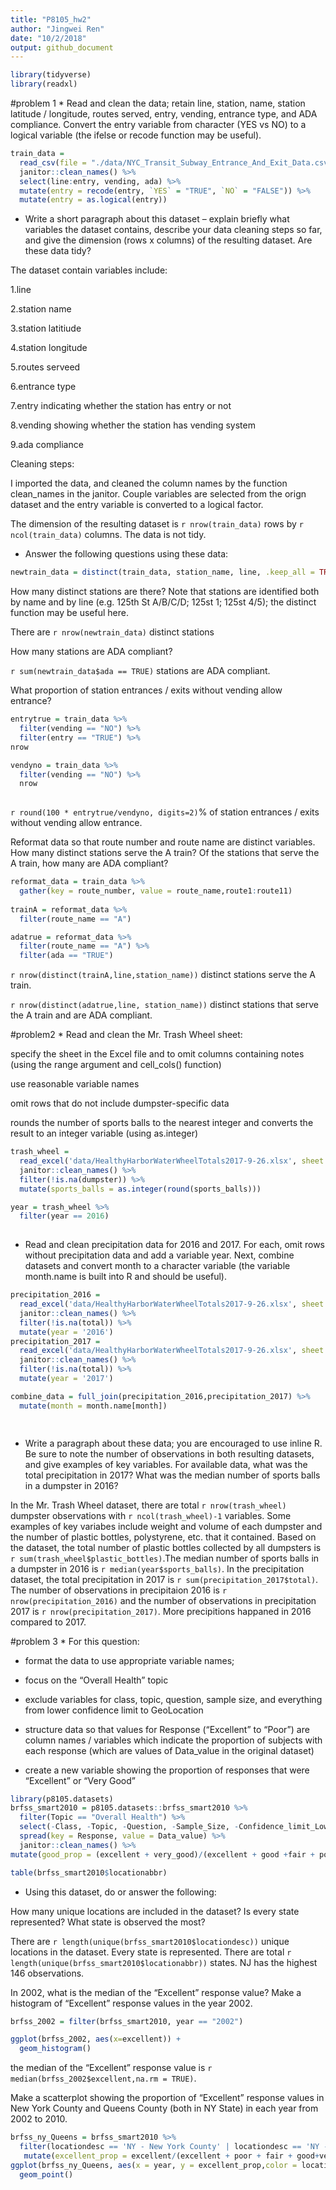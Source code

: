 ```yaml
---
title: "P8105_hw2"
author: "Jingwei Ren"
date: "10/2/2018"
output: github_document
---
```

```r
library(tidyverse)
library(readxl)
```
#problem 1
* Read and clean the data; retain line, station, name, station latitude / longitude, routes served, entry, vending, entrance type, and ADA compliance. Convert the entry variable from character (YES vs NO) to a logical variable (the ifelse or recode function may be useful).
```r
train_data = 
  read_csv(file = "./data/NYC_Transit_Subway_Entrance_And_Exit_Data.csv") %>%
  janitor::clean_names() %>%
  select(line:entry, vending, ada) %>% 
  mutate(entry = recode(entry, `YES` = "TRUE", `NO` = "FALSE")) %>%
  mutate(entry = as.logical(entry))

```


* Write a short paragraph about this dataset – explain briefly what variables the dataset contains, describe your data cleaning steps so far, and give the dimension (rows x columns) of the resulting dataset. Are these data tidy?

The dataset contain variables include:

1.line

2.station name

3.station latitiude

4.station longitude

5.routes serveed

6.entrance type

7.entry indicating whether the station has entry or not

8.vending showing whether the station has vending system

9.ada compliance

Cleaning steps:

I imported the data, and cleaned the column names by the function clean_names in the janitor. Couple variables are selected from the orign dataset and the entry variable is converted to a logical factor. 

The dimension of the resulting dataset is `r nrow(train_data)` rows by `r ncol(train_data)` columns.
The data is not tidy.


* Answer the following questions using these data:

```r
newtrain_data = distinct(train_data, station_name, line, .keep_all = TRUE)
```

How many distinct stations are there? Note that stations are identified both by name and by line (e.g. 125th St A/B/C/D; 125st 1; 125st 4/5); the distinct function may be useful here.

There are `r nrow(newtrain_data)` distinct stations

How many stations are ADA compliant?

 `r sum(newtrain_data$ada == TRUE)` stations are ADA compliant.

What proportion of station entrances / exits without vending allow entrance?

```r
entrytrue = train_data %>%  
  filter(vending == "NO") %>% 
  filter(entry == "TRUE") %>%
nrow

vendyno = train_data %>%  
  filter(vending == "NO") %>%
  nrow
  

```

`r round(100 * entrytrue/vendyno, digits=2)`% of station entrances / exits without vending allow entrance.

Reformat data so that route number and route name are distinct variables. How many distinct stations serve the A train? Of the stations that serve the A train, how many are ADA compliant?

```r
reformat_data = train_data %>%
  gather(key = route_number, value = route_name,route1:route11) 
  
trainA = reformat_data %>%
  filter(route_name == "A")

adatrue = reformat_data %>%
  filter(route_name == "A") %>%
  filter(ada == "TRUE")
```

`r nrow(distinct(trainA,line,station_name))` distinct stations serve the A train.

`r nrow(distinct(adatrue,line, station_name))` distinct stations that serve the A train and are ADA compliant.

#problem2
* Read and clean the Mr. Trash Wheel sheet:

specify the sheet in the Excel file and to omit columns containing notes (using the range argument and cell_cols() function)

use reasonable variable names

omit rows that do not include dumpster-specific data

rounds the number of sports balls to the nearest integer and converts the result to an integer variable (using  as.integer)
```r
trash_wheel = 
  read_excel('data/HealthyHarborWaterWheelTotals2017-9-26.xlsx', sheet = "Mr. Trash Wheel", range = cell_cols("A:N")) %>% 
  janitor::clean_names() %>% 
  filter(!is.na(dumpster)) %>% 
  mutate(sports_balls = as.integer(round(sports_balls)))

year = trash_wheel %>% 
  filter(year == 2016)
  
```

* Read and clean precipitation data for 2016 and 2017. For each, omit rows without precipitation data and add a variable year. Next, combine datasets and convert month to a character variable (the variable month.name is built into R and should be useful).


```r
precipitation_2016 = 
  read_excel('data/HealthyHarborWaterWheelTotals2017-9-26.xlsx', sheet = '2016 Precipitation', range = 'A2:B14') %>% 
  janitor::clean_names() %>% 
  filter(!is.na(total)) %>% 
  mutate(year = '2016')
precipitation_2017 = 
  read_excel('data/HealthyHarborWaterWheelTotals2017-9-26.xlsx', sheet = '2017 Precipitation', range = 'A2:B14') %>% 
  janitor::clean_names() %>% 
  filter(!is.na(total)) %>% 
  mutate(year = '2017')

combine_data = full_join(precipitation_2016,precipitation_2017) %>%
  mutate(month = month.name[month])

 
```


* Write a paragraph about these data; you are encouraged to use inline R. Be sure to note the number of observations in both resulting datasets, and give examples of key variables. For available data, what was the total precipitation in 2017? What was the median number of sports balls in a dumpster in 2016?

In the Mr. Trash Wheel dataset, there are total `r nrow(trash_wheel)` dumpster observations with `r ncol(trash_wheel)-1` variables. Some examples of key variabes include weight and volume of each dumpster and the number of plastic bottles, polystyrene, etc. that it contained. Based on the dataset, the total number of plastic bottles collected by all dumpsters is `r sum(trash_wheel$plastic_bottles)`.The median number of sports balls in a dumpster in 2016 is `r median(year$sports_balls)`. In the precipitation dataset, the total precipitation in 2017 is `r sum(precipitation_2017$total)`. The number of observations in precipitaion 2016 is `r nrow(precipitation_2016)` and the number of observations in precipitation 2017 is `r nrow(precipitation_2017)`. More precipitions happaned in 2016 compared to 2017.

#problem 3
* For this question:

* format the data to use appropriate variable names;

* focus on the “Overall Health” topic

* exclude variables for class, topic, question, sample size, and everything from lower confidence limit to GeoLocation

* structure data so that values for Response (“Excellent” to “Poor”) are column names / variables which indicate the proportion of subjects with each response (which are values of Data_value in the original dataset)

* create a new variable showing the proportion of responses that were “Excellent” or “Very Good”
```r
library(p8105.datasets)
brfss_smart2010 = p8105.datasets::brfss_smart2010 %>%
  filter(Topic == "Overall Health") %>%
  select(-Class, -Topic, -Question, -Sample_Size, -Confidence_limit_Low:-GeoLocation) %>%
  spread(key = Response, value = Data_value) %>%
  janitor::clean_names() %>%
mutate(good_prop = (excellent + very_good)/(excellent + good +fair + poor+very_good))

table(brfss_smart2010$locationabbr)

```

* Using this dataset, do or answer the following:

How many unique locations are included in the dataset? Is every state represented? What state is observed the most?

There are `r length(unique(brfss_smart2010$locationdesc))` unique locations in the dataset. Every state is represented. There are total `r length(unique(brfss_smart2010$locationabbr)) ` states. NJ has the highest 146 observations.

In 2002, what is the median of the “Excellent” response value? Make a histogram of “Excellent” response values in the year 2002.

```r
brfss_2002 = filter(brfss_smart2010, year == "2002") 

ggplot(brfss_2002, aes(x=excellent)) +
  geom_histogram()
```
the median of the “Excellent” response value is `r median(brfss_2002$excellent,na.rm = TRUE)`.



Make a scatterplot showing the proportion of “Excellent” response values in New York County and Queens County (both in NY State) in each year from 2002 to 2010.
```r
brfss_ny_Queens = brfss_smart2010 %>% 
  filter(locationdesc == 'NY - New York County' | locationdesc == 'NY - Queens County') %>% 
   mutate(excellent_prop = excellent/(excellent + poor + fair + good+very_good))
ggplot(brfss_ny_Queens, aes(x = year, y = excellent_prop,color = locationdesc))+
  geom_point()
```


